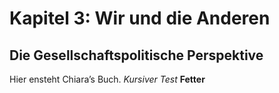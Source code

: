 # Kapitel 3: Wir und die Anderen

## Die Gesellschaftspolitische Perspektive

Hier ensteht Chiara's Buch. *Kursiver Test* **Fetter**
